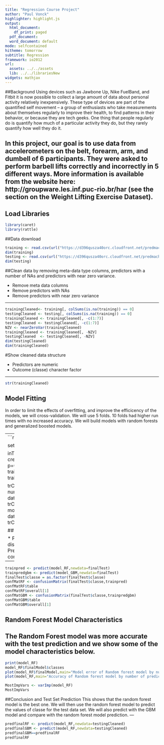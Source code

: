 ```yaml
---
title: "Regression Course Project"
author: "Paul Vonck"
highlighter: highlight.js
output:
  html_document:
    df_print: paged
  pdf_document:
  word_document: default
mode: selfcontained
hitheme: tomorrow
subtitle: Regression
framework: io2012
url:
  assets: ../../assets
  lib: ../../librariesNew
widgets: mathjax
---
```


##Background
Using devices such as Jawbone Up, Nike FuelBand, and Fitbit it is now possible to collect a large amount of data about personal activity relatively inexpensively. These type of devices are part of the quantified self movement – a group of enthusiasts who take measurements about themselves regularly to improve their health, to find patterns in their behavior, or because they are tech geeks. One thing that people regularly do is quantify how much of a particular activity they do, but they rarely quantify how well they do it.

In this project, our goal is to use data from accelerometers on the belt, forearm, arm, and dumbell of 6 participants. They were asked to perform barbell lifts correctly and incorrectly in 5 different ways. More information is available from the website here: http://groupware.les.inf.puc-rio.br/har (see the section on the Weight Lifting Exercise Dataset).
---

## Load Libraries
```r
library(caret)
library(rattle)
```

##Data download
```r
training <- read.csv(url("https://d396qusza40orc.cloudfront.net/predmachlearn/pml-training.csv"),header=TRUE)
dim(training)
testing <- read.csv(url("https://d396qusza40orc.cloudfront.net/predmachlearn/pml-testing.csv"),header=TRUE)
dim(testing)
```

##Clean data by removing meta-data type columns, predictors with a number of NAs and predictors with near zero variance.

* Remove meta data columns 
* Remove predictors with NAs
* Remove predictors with near zero variance

---

```r
trainingCleaned<- training[, colSums(is.na(training)) == 0]
testingCleaned <- testing[, colSums(is.na(training)) == 0]
trainingCleaned <- trainingCleaned[, -c(1:7)]
testingCleaned <- testingCleaned[, -c(1:7)]
NZV <- nearZeroVar(trainingCleaned)
trainingCleaned <- trainingCleaned[, -NZV]
testingCleaned  <- testingCleaned[, -NZV]
dim(testingCleaned)
dim(trainingCleaned)

```

#Show cleaned data structure

* Predictors are numeric
* Outcome (classe) character factor

---

```r
str(trainingCleaned)
```

## Model Fitting
In order to limit the effects of overfitting, and improve the efficicency of the models, we will cross-validation. We will use 5 folds. 10 folds had higher run times with no increased accuracy. We will build models with random forests and generalized boosted models.

---
```r
library(caret)

set.seed(257)

inTrain1 <- createDataPartition(trainingCleaned$classe, p=0.50, list=FALSE)
finalTrain <- trainingCleaned[inTrain1,]
finalTest <- trainingCleaned[-inTrain1,]

trControl <- trainControl(method="cv", number=5)
model_RF <- train(classe~., data=trainingCleaned, method="rf", trControl=trControl, verbose=FALSE)
model_GBM <- train(classe~., data=trainingCleaned, method="gbm", trControl=trControl, verbose=FALSE)
```

## Model Prediction

* Predict with random forest model and display confusion matrix and accuracy
* Predict with GBM mode and display confusion matrix and accuracy

---

```r
trainpred <- predict(model_RF,newdata=finalTest)
trainpredgbm <- predict(model_GBM,newdata=finalTest)
finalTest$classe = as.factor(finalTest$classe)
confMatRF <- confusionMatrix(finalTest$classe,trainpred)
confMatRF$table
confMatRF$overall[1]
confMatGBM <- confusionMatrix(finalTest$classe,trainpredgbm)
confMatGBM$table
confMatGBM$overall[1]
```

## Random Forest Model Characteristics
The Random Forest model was more accurate with the test prediction and we show some of the model characteristics below.
---
```r
print(model_RF)
model_RF$finalModel$classes
plot(model_RF$finalModel,main="Model error of Random forest model by number of trees")
plot(model_RF,main="Accuracy of Random forest model by number of predictors")
```

```r
MostImpVars <- varImp(model_RF)
MostImpVars
```

##Conclusion and Test Set Prediction
This shows that the random forest model is the best one. We will then use the random forest model to predict the values of classe for the test data set. We will also predict with the GBM model and compare with the random forest model prediction.
---

```r
predfinalRF <- predict(model_RF,newdata=testingCleaned)
predfinalGBM <- predict(model_RF,newdata=testingCleaned)
predfinalGBM==predfinalRF
predfinalRF
```
